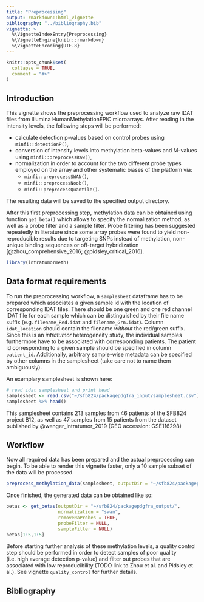 ```yaml
---
title: "Preprocessing"
output: rmarkdown::html_vignette
bibliography: "../bibliography.bib"
vignette: >
  %\VignetteIndexEntry{Preprocessing}
  %\VignetteEngine{knitr::rmarkdown}
  %\VignetteEncoding{UTF-8}
---
```


```r
knitr::opts_chunk$set(
  collapse = TRUE,
  comment = "#>"
)
```


## Introduction

This vignette shows the preprocessing workflow used to analyze raw IDAT files from Illumina HumanMethylationEPIC microarrays.
After reading in the intensity levels, the following steps will be performed:

- calculate detection p-values based on control probes using `minfi::detectionP()`,
- conversion of intensity levels into methylation beta-values and M-values using `minfi::preprocessRaw()`,
- normalization in order to account for the two different probe types employed on the array and other systematic biases of the platform via: 
  - `minfi::preprocessSWAN()`,
  - `minfi::preprocessNoob()`,
  - `minfi::preprocessQuantile()`.
  
The resulting data will be saved to the specified output directory.

After this first preprocessing step, methylation data can be obtained using function `get_beta()` which allows to specify the normalization method, as well as a probe filter and a sample filter.
Probe filtering has been suggested repeatedly in literature since some array probes were found to yield non-reproducible results due to targeting SNPs instead of methylation, non-unique binding sequences or off-target hybridization [@zhou_comprehensive_2016; @pidsley_critical_2016].


```r
library(intratumormeth)
```

## Data format requirements

To run the preprocessing workflow, a `samplesheet` dataframe has to be prepared which associates a given sample id with the location of corresponding IDAT files.
There should be one green and one red channel IDAT file for each sample which can be distinguished by their file name suffix (e.g. `filename_Red.idat` and `filename_Grn.idat`).
Column `idat_location` should contain the filename _without_ the red/green suffix.
Since this is an _intratumor_ heterogeneity study, the individual samples furthermore have to be associated with corresponding patients.
The patient id corresponding to a given sample should be specified in column `patient_id`.
Additionally, arbitrary sample-wise metadata can be specified by other columns in the samplesheet (take care not to name them ambiguously).

An exemplary samplesheet is shown here:

```r
# read idat samplesheet and print head
samplesheet <- read.csv("~/sfb824/packagepdgfra_input/samplesheet.csv")
samplesheet %>% head()
```



This samplesheet contains 213 samples from 46 patients of the SFB824 project B12, as well as 47 samples from 15 patients from the dataset published by @wenger_intratumor_2019 (GEO accession: GSE116298)

## Workflow

Now all required data has been prepared and the actual preprocessing can begin.
To be able to render this vignette faster, only a 10 sample subset of the data will be processed.

```r
preprocess_methylation_data(samplesheet, outputDir = "~/sfb824/packagepdgfra_output/")
```


Once finished, the generated data can be obtained like so:

```r
betas <- get_betas(outputDir = "~/sfb824/packagepdgfra_output/", 
                   normalization = "swan", 
                   removeNaProbes = TRUE,
                   probeFilter = NULL,
                   sampleFilter = NULL)
betas[1:5,1:5]
```


Before starting further analysis of these methylation levels, a quality control step should be performed in order to detect samples of poor quality (i.e. high average detection p-value) and filter out probes that are associated with low reproducibility (TODO link to Zhou et al. and Pidsley et al.).
See vignette `quality_control` for further details.























## Bibliography




